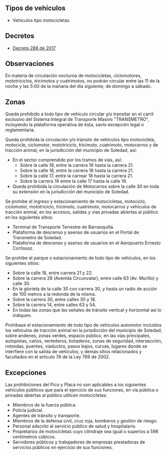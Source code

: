## Tipos de vehículos

- Vehículos tipo motocicletas

## Decretos

- [Decreto 288 de 2017](/soledad/decreto-288-de-2017.pdf)

## Observaciones

En materia de circulación nocturna de motocicletas, ciclomotores, mototriciclos, tricimotos y cuatrimotos, no podrán circular entre las 11 de la noche y las 5:00 de la mañana del día siguiente, de domingo a sábado.

## Zonas

Queda prohibido a todo tipo de vehículo circular y/o transitar en el carril exclusivo del Sistema Integral de Transporte Masivo "TRANSMETRO", incluyendo la plataforma operativa de ésta, savlo excepción legal o reglamentaria.

Queda prohibida la circulación y/o tránsito de vehículos tipo motocicleta, motocicle, ciclomotor, mototriciclo, tricimoto, cuatrimoto, motocarros y de tracción animal, en la jurisdicción del municipio de Soledad, así:

- En el sector comprendido por los tramos de vías, así:
  - Sobre la calle 19, entre la carrera 18 hasta la carrera 21.
  - Sobre la calle 18, entre la carrera 18 hasta la carrera 21.
  - Sobre la calle 17, entre la carrear 18 hasta la carrera 21.
  - Sobre la carrera 19 entre la calle 17 hasta la calle 19.
- Queda prohibida la circulación de Motocarros sobre la calle 30 en toda su extensión en la jurisdicción del municipio de Soledad.

Se prohibe el ingreso y estacionamiento de motocicletas, motociclo, ciclomotor, mototriciclo, tricimoto, cuatrimoto, motocarros y vehículos de tracción animal, en los accesos, salidas y vías privadas abiertas al público en los siguientes sitios:

- Terminal de Transporte Terrestre de Barranquilla.
- Plataforma de descenso y asenso de usuarios en el Portal de Transmetro de Soledad.
- Plataforma de descenso y asenso de usuarios en el Aeropuerto Ernesto Cortissoz.

Se prohibe el parque o estacionamiento de todo tipo de vehículos, en los siguientes sitios:

- Sobre la calle 18, entre carrera 21 y 22.
- Sobre la carrera 28 (Avenida Circunvalar), entre calle 63 (Av. Murillo) y calle 30.
- En la glorieta de la calle 30 con carrera 30, y hasta un radio de acción de 100 metros a la redonda de la misma.
- Sobre la carrera 30, entre calles 30 y 18.
- Sobre la carrera 14, entre calles 63 y 54.
- En todas las zonas que las señales de tránsito vertical y horizontal así lo indiquen.

Prohíbase el estacionamiento de todo tipo de vehículos automotor incluidos los vehículos de tracción animal en la jurisdicción del municipio de Soledad, sobre andenes, zonas verdes, espacio público, en las vías principales, autopistas, caños, vertederos, botaderos, zonas de seguridad, intersección, rotondas, puentes, viaductos, pasos bajos, curvas, lugares donde se interfiere con la salida de vehículos, y demás sitios relacionados y facultados en el artículo 76 de la Ley 769 de 2002.

## Excepciones

Las prohibiciones del Pico y Placa no son aplicables a los siguientes vehículos públicos que para el ejercicio de sus funciones, en vía pública o privadas abiertas al público utilicen motocicletas:

- Miembros de la fuerza pública.
- Policía judicial.
- Agentes de tránsito y transporte.
- Miembros de la defensa civil, cruz roja, bomberos y gestión de riesgo.
- Personal adscrito al servicio público de salud y hospitalario.
- Propietarios de motocicletas cuyo cilindraje sea igual o superios a 598 centímetros cúbicos.
- Servidores públicos y trabajadores de empresas prestadoras de servicios públicos en ejercicio de sus funciones.
